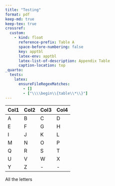 ```yaml
---
title: "Testing"
format: pdf
keep-md: true
keep-tex: true
crossref:
  custom:
    - kind: float
      reference-prefix: Table A
      space-before-numbering: false
      key: apptbl
      latex-env: apptbl
      latex-list-of-description: Appendix Table
      caption-location: top
_quarto:
  tests:
    latex:
      ensureFileRegexMatches:
        - []
        - ["\\\\begin\\{table\\*\\}"]
---
```


::: {#apptbl-letters-full}

| Col1 | Col2 | Col3 | Col4 |
|------|------|------| -----|
| A    | B    | C    | D    |
| E    | F    | G    | H    |
| I    | J    | K    | L    |
| M    | N    | O    | P    |
| Q    | R    | S    | T    |
| U    | V    | W    | X    |
| Y    | Z    | -    | -    |

All the letters

:::
